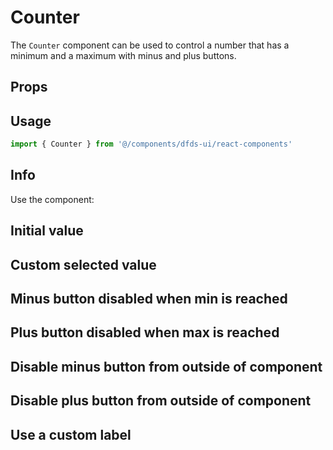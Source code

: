 
<Meta title="Legacy/Selection Controls/Counter" component={Counter} />

# Counter

The `Counter` component can be used to control a number that has a minimum and a maximum with minus and plus buttons.

## Props

<Props of={Counter} />

## Usage

```jsx
import { Counter } from '@/components/dfds-ui/react-components'
```

## Info

Use the component:

## Initial value

<Preview>
  <Story name="Initial value">
    <Counter minVal={0} maxVal={99} initialVal={10} />
  </Story>
</Preview>

## Custom selected value

<Preview>
  <Story name="Custom selected value">
    <Counter currentVal={5} minVal={0} maxVal={10} />
  </Story>
</Preview>

## Minus button disabled when min is reached

<Preview>
  <Story name="Minus button disabled when min is reached">
    <Counter currentVal={0} minVal={0} maxVal={10} />
  </Story>
</Preview>

## Plus button disabled when max is reached

<Preview>
  <Story name="Plus button disabled when max is reached">
    <Counter currentVal={10} minVal={0} maxVal={10} />
  </Story>
</Preview>

## Disable minus button from outside of component

<Preview>
  <Story name="Disable minus button from outside of component">
    <Counter currentVal={5} minVal={0} maxVal={10} disableMin={2 + 2 === 4} />
  </Story>
</Preview>

## Disable plus button from outside of component

<Preview>
  <Story name="Disable plus button from outside of component">
    <Counter currentVal={5} minVal={0} maxVal={10} disableMax={'foo' + 'bar' === 'foobar'} />
  </Story>
</Preview>

## Use a custom label

<Preview>
  <Story name="Use a custom label">
    <Counter currentVal={33} minVal={0} maxVal={99} label="Custom label" />
  </Story>
</Preview>
